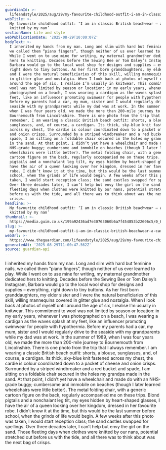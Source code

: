 ```yaml
---
guardianId: >-
  lifeandstyle/2025/aug/29/my-favourite-childhood-outfit-i-am-in-classic-british-beachwear-a-cardigan-knitted-by-my-nan
webTitle: >-
  My favourite childhood outfit: ‘I am in classic British beachwear – a cardigan
  knitted by my nan’
sectionName: Life and style
webPublicationDate: '2025-08-29T10:00:07Z'
bodyText: >-
  I inherited my hands from my nan. Long and slim with hard but feminine nails,
  we called them “piano fingers”, though neither of us ever learned to play.
  While I went on to use mine for writing, my maternal grandmother dedicated
  hers to knitting. Decades before the Sewing Bee or Tom Daley’s Instagram,
  Barbara would go to the local wool shop for designs and supplies – everything,
  right down to tiny buttons. As her first born granddaughters, my elder sister
  and I were the natural beneficiaries of this skill, willing mannequins covered
  in glitter glue and nostalgia. When I look back at photos of myself until
  around the age of six, I realise I’m usually in knitwear. This commitment to
  wool was not limited by season or location: in my early years, whenever I was
  photographed on a beach, I was wearing a cardigan as the waves splash at my
  feet, like an influencer promoting swimwear for people with hypothermia.
  Before my parents had a car, my mum, sister and I would regularly drive to the
  seaside with my grandparents while my dad was at work. In the summer of 1989,
  when I was four years old, we made the more than 200-mile journey to
  Bournemouth from Lincolnshire. There is one photo from the trip that I always
  remember. I am wearing a classic British beach outfit: shorts, a blouse,
  sunglasses, and, of course, a cardigan. Its thick, sky-blue knit fastened
  across my chest, the cardie is colour coordinated down to a packet of cheese
  and onion crisps. Surrounded by a striped windbreaker and a red bucket and
  spade, I am sitting on a foldable chair secured in the holes my grandpa made
  in the sand. At that point, I didn’t yet have a wheelchair and made do with an
  NHS-grade buggy; cumbersome and immobile on beaches (though I later learned
  wheelchairs were little better). The metal folding chair, with a generic
  cartoon figure on the back, regularly accompanied me on these trips. Blond
  pigtails and a nonchalant leg tilt, my eyes hidden by heart-shaped glasses, I
  have the air of a queen looking over her kingdom, dressed in her favourite
  robe. I didn’t know it at the time, but this would be the last summer before
  school, when the grinds of life would begin. A few weeks after this photo was
  taken, I would start reception class; the sand castles swapped for spellings.
  Over three decades later, I can’t help but envy the girl on the sand. Those
  fleeting days when clothes were knitted by our nans, potential stretched out
  before us with the tide, and all there was to think about was the next bag of
  crisps.
headline: >-
  My favourite childhood outfit: ‘I am in classic British beachwear – a cardigan
  knitted by my nan’
thumbnail: >-
  https://media.guim.co.uk/199a92436ad7e30763060b6a7f454853b22606c5/0_0_3000_2400/500.jpg
slug: >-
  my-favourite-childhood-outfit-i-am-in-classic-british-beachwear-a-cardigan-knitted-by-my-nan
webUrl: >-
  https://www.theguardian.com/lifeandstyle/2025/aug/29/my-favourite-childhood-outfit-i-am-in-classic-british-beachwear-a-cardigan-knitted-by-my-nan
generatedAt: '2025-08-29T11:00:47.562Z'
source: guardian-api
---
```

I inherited my hands from my nan. Long and slim with hard but feminine nails, we called them “piano fingers”, though neither of us ever learned to play. While I went on to use mine for writing, my maternal grandmother dedicated hers to knitting. Decades before the Sewing Bee or Tom Daley’s Instagram, Barbara would go to the local wool shop for designs and supplies – everything, right down to tiny buttons. As her first born granddaughters, my elder sister and I were the natural beneficiaries of this skill, willing mannequins covered in glitter glue and nostalgia. When I look back at photos of myself until around the age of six, I realise I’m usually in knitwear. This commitment to wool was not limited by season or location: in my early years, whenever I was photographed on a beach, I was wearing a cardigan as the waves splash at my feet, like an influencer promoting swimwear for people with hypothermia. Before my parents had a car, my mum, sister and I would regularly drive to the seaside with my grandparents while my dad was at work. In the summer of 1989, when I was four years old, we made the more than 200-mile journey to Bournemouth from Lincolnshire. There is one photo from the trip that I always remember. I am wearing a classic British beach outfit: shorts, a blouse, sunglasses, and, of course, a cardigan. Its thick, sky-blue knit fastened across my chest, the cardie is colour coordinated down to a packet of cheese and onion crisps. Surrounded by a striped windbreaker and a red bucket and spade, I am sitting on a foldable chair secured in the holes my grandpa made in the sand. At that point, I didn’t yet have a wheelchair and made do with an NHS-grade buggy; cumbersome and immobile on beaches (though I later learned wheelchairs were little better). The metal folding chair, with a generic cartoon figure on the back, regularly accompanied me on these trips. Blond pigtails and a nonchalant leg tilt, my eyes hidden by heart-shaped glasses, I have the air of a queen looking over her kingdom, dressed in her favourite robe. I didn’t know it at the time, but this would be the last summer before school, when the grinds of life would begin. A few weeks after this photo was taken, I would start reception class; the sand castles swapped for spellings. Over three decades later, I can’t help but envy the girl on the sand. Those fleeting days when clothes were knitted by our nans, potential stretched out before us with the tide, and all there was to think about was the next bag of crisps.
